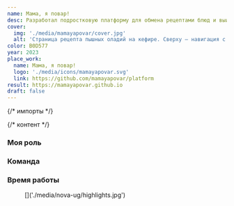 ```yaml
---
name: Мама, я повар!
desc: Разработал подростковую платформу для обмена рецептами блюд и выиграл всероссийскую олимпиаду
cover:
  img: './media/mamayapovar/cover.jpg'
  alt: 'Страница рецепта пышных оладий на кефире. Сверху — навигация с логотипом, поиском, кнопкой создания рецепта и входом в аккаунт. Слева боковая навигация с последними рецептами, закладками и доступными категориями блюд. По середине мета-информация и описание рецепта, фотография готового блюда'
color: B0D577
year: 2023
place_work:
  name: Мама, я повар!
  logo: './media/icons/mamayapovar.svg'
  link: https://github.com/mamayapovar/platform
result: https://mamayapovar.github.io
draft: false
---
```


{/* импорты */}

{/* контент */}
<ContentSection title="О проекте">

  ### Моя роль
  <InfoList>
    <InfoCard name="Дизайнер интерфейса" desc="быстрое исследование, интерактивный дизайн, визуальный дизайн" icon="image-icon"/>
    <InfoCard name="Фронтендер" icon="code-icon" desc="верстка, анимация, тестирование" />
  </InfoList>

  ### Команда
  <InfoList>
    <InfoCard name="Крылов Николай" image={Kolya} desc="бэкендер" />
  </InfoList>

  ### Время работы
  <InfoCard name="6 месяцев" desc="запустили в июле 2024" icon="clock-icon" tag='div' />

</ContentSection>

<ContentSection title="Хайлайты">
  <figure>
    []('./media/nova-ug/highlights.jpg')
    <figcaption></figcaption>
  </figure>
</ContentSection>
